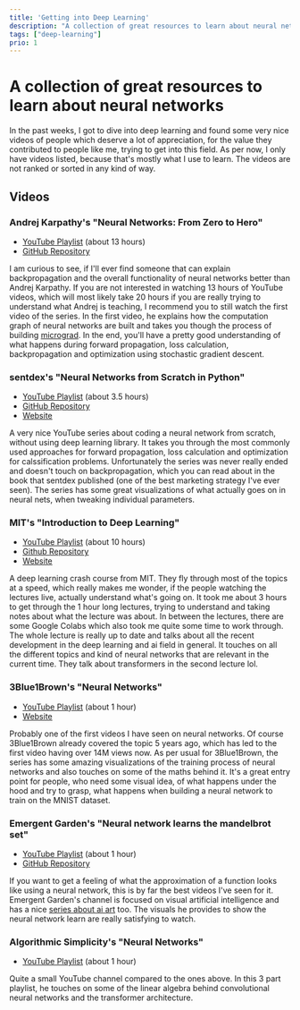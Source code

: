 ```yaml
---
title: 'Getting into Deep Learning'
description: "A collection of great resources to learn about neural networks"
tags: ["deep-learning"]
prio: 1
---
```


# A collection of great resources to learn about neural networks

In the past weeks, I got to dive into deep learning and found some very nice videos of people which deserve a lot of appreciation, for the value they contributed to people like me, trying to get into this field. As per now, I only have videos listed, because that's mostly what I use to learn. The videos are not ranked or sorted in any kind of way.

## Videos

### Andrej Karpathy's "Neural Networks: From Zero to Hero"

- [YouTube Playlist](https://www.youtube.com/watch?v=VMj-3S1tku0&list=PLAqhIrjkxbuWI23v9cThsA9GvCAUhRvKZ) (about 13 hours)
- [GitHub Repository](https://github.com/karpathy/nn-zero-to-hero)

I am curious to see, if I'll ever find someone that can explain backpropagation and the overall functionality of neural networks better than Andrej Karpathy. If you are not interested in watching 13 hours of YouTube videos, which will most likely take 20 hours if you are really trying to understand what Andrej is teaching, I recommend you to still watch the first video of the series. In the first video, he explains how the computation graph of neural networks are built and takes you though the process of building [micrograd](https://github.com/karpathy/micrograd). In the end, you'll have a pretty good understanding of what happens during forward propagation, loss calculation, backpropagation and optimization using stochastic gradient descent. 

### sentdex's "Neural Networks from Scratch in Python"

- [YouTube Playlist](https://www.youtube.com/watch?v=Wo5dMEP_BbI&list=PLQVvvaa0QuDcjD5BAw2DxE6OF2tius3V3) (about 3.5 hours)
- [GitHub Repository](https://github.com/Sentdex/nnfs)
- [Website](https://nnfs.io/)

A very nice YouTube series about coding a neural network from scratch, without using deep learning library. It takes you through the most commonly used approaches for forward propagation, loss calculation and optimization for calssification problems. Unfortunately the series was never really ended and doesn't touch on backpropagation, which you can read about in the book that sentdex published (one of the best marketing strategy I've ever seen). The series has some great visualizations of what actually goes on in neural nets, when tweaking individual parameters.

### MIT's "Introduction to Deep Learning"

- [YouTube Playlist](https://www.youtube.com/playlist?list=PLtBw6njQRU-rwp5__7C0oIVt26ZgjG9NI) (about 10 hours)
- [Github Repository](https://github.com/aamini/introtodeeplearning/)
- [Website](http://introtodeeplearning.com/)

A deep learning crash course from MIT. They fly through most of the topics at a speed, which really makes me wonder, if the people watching the lectures live, actually understand what's going on. It took me about 3 hours to get through the 1 hour long lectures, trying to understand and taking notes about what the lecture was about. In between the lectures, there are some Google Colabs which also took me quite some time to work through. The whole lecture is really up to date and talks about all the recent development in the deep learning and ai field in general. It touches on all the different topics and kind of neural networks that are relevant in the current time. They talk about transformers in the second lecture lol.

### 3Blue1Brown's "Neural Networks"

- [YouTube Playlist](https://www.youtube.com/playlist?list=PLZHQObOWTQDNU6R1_67000Dx_ZCJB-3pi) (about 1 hour)
- [Website](https://www.3blue1brown.com/topics/neural-networks)

Probably one of the first videos I have seen on neural networks. Of course 3Blue1Brown already covered the topic 5 years ago, which has led to the first video having over 14M views now. As per usual for 3Blue1Brown, the series has some amazing visualizations of the training process of neural networks and also touches on some of the maths behind it. It's a great entry point for people, who need some visual idea, of what happens under the hood and try to grasp, what happens when building a neural network to train on the MNIST dataset.

### Emergent Garden's "Neural network learns the mandelbrot set"

- [YouTube Playlist](https://www.youtube.com/playlist?list=PL_UEf8P1IjTjsbPasIQf3jWfQnM0xt0ZN) (about 1 hour)
- [GitHub Repository](https://github.com/MaxRobinsonTheGreat/mandelbrotnn)

If you want to get a feeling of what the approximation of a function looks like using a neural network, this is by far the best videos I've seen for it. Emergent Garden's channel is focused on visual artificial intelligence and has a nice [series about ai art](https://www.youtube.com/playlist?list=PL_UEf8P1IjTjd2SKwPwCfnqc_GxmmCRFh) too. The visuals he provides to show the neural network learn are really satisfying to watch.

### Algorithmic Simplicity's "Neural Networks"

- [YouTube Playlist](https://www.youtube.com/playlist?list=PLPz3O_BKtnTCoJlcRIrhtQ7CDewWhzI7x) (about 1 hour)

Quite a small YouTube channel compared to the ones above. In this 3 part playlist, he touches on some of the linear algebra behind convolutional neural networks and the transformer architecture.